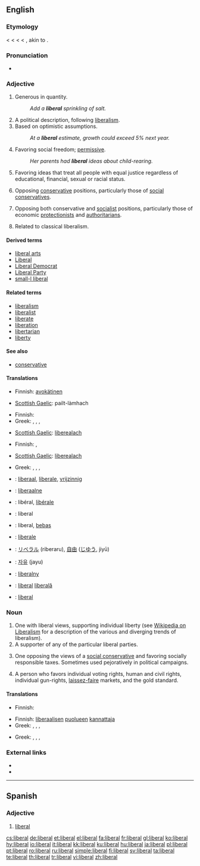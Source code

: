 {{also|Liberal}}
==English==

===Etymology===
< {{etyl|enm}} {{term|liberal|lang=enm}} < {{etyl|fro}} {{term|liberal|lang=fro}} < {{etyl|la}} {{term|liberalis||befitting a freeman}} < {{term|liber||free}}, akin to {{term|libet||it pleases}}.

===Pronunciation===
* {{audio|en-us-liberal.ogg|Audio (US)}}

===Adjective===
{{en-adj}}

# Generous in quantity.
#: ''Add a '''liberal''' sprinkling of salt.''
# A political description, following [[liberalism]].
# Based on optimistic assumptions.
#: ''At a '''liberal''' estimate, growth could exceed 5% next year.''
# Favoring social freedom; [[permissive]].
#: ''Her parents had '''liberal''' ideas about child-rearing.''
# Favoring ideas that treat all people with equal justice regardless of educational, financial, sexual or racial status.
# {{US}} Opposing [[conservative]] positions, particularly those of [[social conservative]]s.
# {{British}} Opposing both conservative and [[socialist]] positions, particularly those of economic [[protectionist]]s and [[authoritarian]]s.
# {{US}} Related to classical liberalism.

====Derived terms====
* [[liberal arts]]
* [[Liberal]]
* [[Liberal Democrat]]
* [[Liberal Party]]
* [[small-l liberal]]

====Related terms====
* [[liberalism]]
* [[liberalist]]
* [[liberate]]
* [[liberation]]
* [[libertarian]]
* [[liberty]]

====See also====
* [[conservative]]

====Translations====
{{trans-top|generous in quantity}}
* Finnish: [[avokätinen]]
{{trans-mid}}
* [[Scottish Gaelic]]: pailt-làmhach
{{trans-bottom}}

{{trans-top|political description, following liberalism, sometimes used without regard to true meaning, as a pejorative}}
* Finnish: {{t+|fi|liberaali}}
* Greek: {{t|el|φιλελεύθερος|m|tr=phileléuceros|sc=Grek}},  {{t|el|φιλελεύθερη|f|tr=phileléuceri|sc=Grek}},  {{t|el|φιλελεύθερο|n|tr=phileléucero|sc=Grek}},  {{t|el|φιλελεύθεροι|p|tr=phileléuceroi|sc=Grek}}
{{trans-mid}}
* [[Scottish Gaelic]]: [[liberealach]]
{{trans-bottom}}

{{trans-top|based on optimistic assumptions}}
{{trans-mid}}
{{trans-bottom}}

{{trans-top|favoring social freedom; permissive}}
* Finnish: {{t-|fi|liberaalinen}}, {{t-|fi|vapaamielinen}}
{{trans-mid}}
* [[Scottish Gaelic]]: [[liberealach]]
{{trans-bottom}}

{{trans-top|favoring ideas that treat all people with equal justice regardless of educational, financial, sexual or racial status}}
{{trans-mid}}
{{trans-bottom}}

{{trans-top|opposing conservative positions, particularly those of social conservatives}}
{{trans-mid}}
{{trans-bottom}}

{{trans-top|opposing both conservative and socialist positions, particularly those of economic protectionists and authoritarians}}
* Greek: {{t|el|φιλελευθεροκεντρώος|m|tr=phileleucerokentrŵos|sc=Grek}},  {{t|el|φιλελευθεροκεντρώα|f|tr=phileleucerokentrŵa|sc=Grek}},  {{t|el|φιλελευθεροκεντρώο|n|tr=phileleucerokentrŵo|sc=Grek}},  {{t|el|φιλελευθεροκεντρώοι|p|tr=phileleucerokentrŵoi|sc=Grek}}
{{trans-mid}}
{{trans-bottom}}

{{checktrans-top}}
* {{ttbc|Dutch}}: [[liberaal]], [[liberale]], [[vrijzinnig]]
* {{ttbc|Estonian}}: [[liberaalne]]
* {{ttbc|French}}: libéral, [[libérale]]
* {{ttbc|German}}: liberal
* {{ttbc|Indonesian}}: liberal, [[bebas]]
* {{ttbc|Italian}}: [[liberale]]
{{checktrans-mid}}
* {{ttbc|Japanese}}: [[リベラル]] (riberaru), [[自由]] ([[じゆう]], jiyū)
* {{ttbc|Korean}}: [[자유]] (jayu)
* {{ttbc|Polish}}: [[liberalny]]
* {{ttbc|Romanian}}: [[liberal]] {{m}} [[liberală]] {{f}}
* {{ttbc|Spanish}}: [[liberal#Spanish|liberal]]
{{checktrans-bottom}}

===Noun===
{{en-noun}}

# One with liberal views, supporting individual liberty (see [[w:liberalism|Wikipedia on Liberalism]] for a description of the various and diverging trends of liberalism).
# A supporter of any of the particular liberal parties.
# {{US}} One opposing the views of a [[social conservative]] and favoring socially responsible taxes.  Sometimes used pejoratively in political campaigns.
# {{italbrac|US|Also 'classical liberal', akin to [[libertarian]]}} A person who favors individual voting rights, human and civil rights, individual gun-rights, [[laissez-faire]] markets, and the gold standard.

====Translations====
{{trans-top|One with liberal views, supporting individual liberty}}
* Finnish: {{t+|fi|liberaali}}
{{trans-mid}}
{{trans-bottom}}

{{trans-top|supporter of any of the particular liberal parties}}
* Finnish: [[liberaalinen|liberaalisen]] [[puolue|puolueen]] [[kannattaja]]
* Greek: {{t|el|Φιλελεύθερος|m|tr=Phileléuceros|sc=Grek}},  {{t|el|Φιλελεύθερη|f|tr=Phileléceri|sc=Grek}},  {{t|el|Φιλελεύθερο|n|tr=Phileléucero|sc=Grek}},  {{t|el|Φιλελεύθεροι|p|tr=Phileléuceroi|sc=Grek}}
{{trans-mid}}
{{trans-bottom}}

{{trans-top|one opposing the views of a social conservative and favoring socially responsible taxes}}
{{trans-mid}}
{{trans-bottom}}

{{trans-top|person who favors individual voting rights, human and civil rights, individual gun-rights, laissez-faire markets, and the gold standard}}
* Greek: {{t|el|φιλελεύθερος|m|tr=phileléuceros|sc=Grek}},  {{t|el|φιλελεύθερη|f|tr=phileléuceri|sc=Grek}},  {{t|el|φιλελεύθερο|n|tr=phileléucero|sc=Grek}},  {{t|el|φιλελεύθεροι|p|tr=phileléuceroi|sc=Grek}}
{{trans-mid}}
{{trans-bottom}}

===External links===
* {{R:Webster 1913}}
* {{R:Century 1911}}

----

==Spanish==

===Adjective===
{{es-adj|pl=liberales}}

# [[#English|liberal]]

[[cs:liberal]]
[[de:liberal]]
[[et:liberal]]
[[el:liberal]]
[[fa:liberal]]
[[fr:liberal]]
[[gl:liberal]]
[[ko:liberal]]
[[hy:liberal]]
[[io:liberal]]
[[it:liberal]]
[[kk:liberal]]
[[ku:liberal]]
[[hu:liberal]]
[[ja:liberal]]
[[pl:liberal]]
[[pt:liberal]]
[[ro:liberal]]
[[ru:liberal]]
[[simple:liberal]]
[[fi:liberal]]
[[sv:liberal]]
[[ta:liberal]]
[[te:liberal]]
[[th:liberal]]
[[tr:liberal]]
[[vi:liberal]]
[[zh:liberal]]